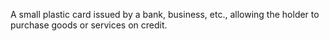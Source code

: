 A small plastic card issued by a bank, business, etc., allowing the holder to purchase goods or
services on credit.
